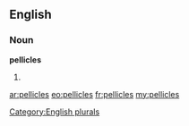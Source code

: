 ==English==

===Noun===
'''pellicles'''

# {{plural of|[[pellicle]]}}

[[Category:English plurals]]

[[ar:pellicles]]
[[eo:pellicles]]
[[fr:pellicles]]
[[my:pellicles]]